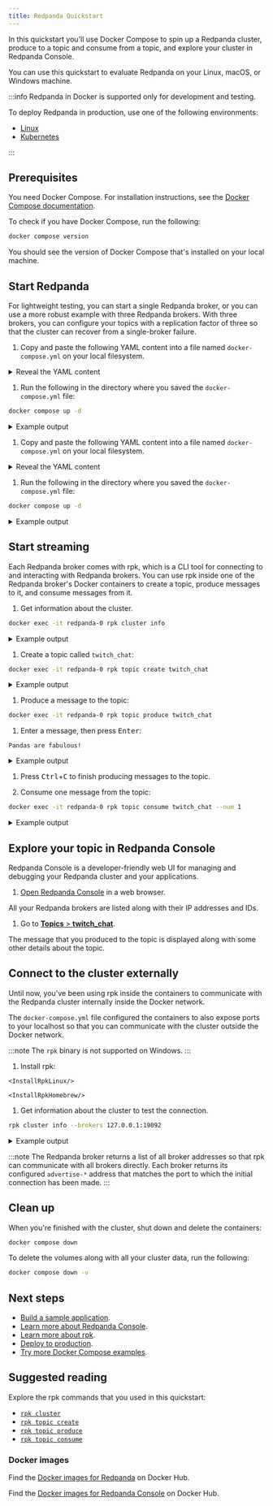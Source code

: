 ```yaml
---
title: Redpanda Quickstart
---
```


<head>
    <meta name="title" content="Redpanda Quickstart | Redpanda Docs"/>
    <meta name="description" content="Use Docker Compose to spin up a Redpanda cluster, create a basic streaming application, and explore your cluster in Redpanda Console."/>
</head>


In this quickstart you'll use Docker Compose to spin up a Redpanda cluster, produce to a topic and consume from a topic, and explore your cluster in Redpanda Console.

You can use this quickstart to evaluate Redpanda on your Linux, macOS, or Windows machine.

:::info Redpanda in Docker is supported only for development and testing.

To deploy Redpanda in production, use one of the following environments:

- [Linux](../../../deploy/deployment-option/self-hosted/manual)
- [Kubernetes](../../../deploy/deployment-option/self-hosted/kubernetes)

:::

## Prerequisites

You need Docker Compose. For installation instructions, see the [Docker Compose documentation](https://docs.docker.com/compose/install/).

To check if you have Docker Compose, run the following:

```bash
docker compose version
```

You should see the version of Docker Compose that's installed on your local machine.

## Start Redpanda

For lightweight testing, you can start a single Redpanda broker, 
or you can use a more robust example with three Redpanda brokers. 
With three brokers, you can configure your topics with a replication factor of three 
so that the cluster can recover from a single-broker failure.

<Tabs groupId="num-brokers" queryString>
<TabItem value="one" label="Single Broker">

1. Copy and paste the following YAML content into a file named `docker-compose.yml` on your local filesystem.

  <details>
  <summary>
  Reveal the YAML content
  </summary>

  ```yaml title="docker-compose.yml"
  ---
  version: "3.7"
  name: redpanda-quickstart
  networks:
    redpanda_network:
      driver: bridge
  volumes:
    redpanda-0: null
  services:
    redpanda-0:
      command:
        - redpanda
        - start
        - --kafka-addr
        - internal://0.0.0.0:9092,external://0.0.0.0:19092
        # use the internal addresses to connect to the Redpanda brokers'
        # from inside the same Docker network.
        #
        # use the external addresses to connect to the Redpanda brokers'
        # from outside the Docker network.
        #
        # address the broker advertises to clients that connect to the Kafka API.
        - --advertise-kafka-addr
        - internal://redpanda-0:9092,external://localhost:19092
        - --pandaproxy-addr
        - internal://0.0.0.0:8082,external://0.0.0.0:18082
        # address the broker advertises to clients that connect to PandaProxy.
        - --advertise-pandaproxy-addr
        - internal://redpanda-0:8082,external://localhost:18082
        - --schema-registry-addr
        - internal://0.0.0.0:8081,external://0.0.0.0:18081
        # Redpanda brokers use the RPC API to communicate with eachother internally.
        - --rpc-addr
        - redpanda-0:33145
        - --advertise-rpc-addr
        - redpanda-0:33145
        # tells Seastar (the framework Redpanda uses under the hood) to use 1 core on the system.
        - --smp 1
        # the amount of memory to make available to Redpanda.
        - --memory 1G
        # the amount of memory that's left for the Seastar subsystem.
        # For development purposes this is set to 0.
        - --reserve-memory 0M
        # Redpanda won't assume it has all of the provisioned CPU
        # (to accommodate Docker resource limitations).
        - --overprovisioned
        # enable logs for debugging.
        - --default-log-level=debug
      image: docker.redpanda.com/redpandadata/redpanda:vVAR::REDPANDA_VERSION_22_3
      container_name: redpanda-0
      volumes:
        - redpanda-0:/var/lib/redpanda/data
      networks:
        - redpanda_network
      ports:
        - 18081:18081
        - 18082:18082
        - 19092:19092
        - 19644:9644
    console:
      container_name: redpanda-console
      image: docker.redpanda.com/redpandadata/console:vVAR::CONSOLE_LATEST_VERSION
      networks:
        - redpanda_network
      entrypoint: /bin/sh
      command: -c 'echo "$$CONSOLE_CONFIG_FILE" > /tmp/config.yml; /app/console'
      environment: 
        CONFIG_FILEPATH: /tmp/config.yml
        CONSOLE_CONFIG_FILE: |
          kafka:
            brokers: ["redpanda-0:9092"]
            schemaRegistry:
              enabled: true
              urls: ["http://redpanda-0:8081"]
          redpanda:
            adminApi:
              enabled: true
              urls: ["http://redpanda-0:9644"]
      ports:
        - 8080:8080
      depends_on:
        - redpanda-0
  ```
  </details>

1. Run the following in the directory where you saved the `docker-compose.yml` file:

  ```bash
  docker compose up -d
  ```

  <details>
  <summary>
  Example output
  </summary>

  ```
  [+] Running 3/3
  ⠿ Network redpanda_network        Created  0.0s
  ⠿ Container redpanda-0             Started  0.3s
  ⠿ Container redpanda-console      Started  0.6s
  ```

  </details>

</TabItem>
<TabItem value="three" label="Three Brokers">

1. Copy and paste the following YAML content into a file named `docker-compose.yml` on your local filesystem.

  <details>
  <summary>
  Reveal the YAML content
  </summary>

  ```yaml title="docker-compose.yml"
  ---
  version: "3.7"
  name: redpanda-quickstart
  networks:
    redpanda_network:
      driver: bridge
  volumes:
    redpanda-0: null
    redpanda-1: null
    redpanda-2: null
  services:
    redpanda-0:
      command:
        - redpanda
        - start
        - --kafka-addr
        - internal://0.0.0.0:9092,external://0.0.0.0:19092
        # use the internal addresses to connect to the Redpanda brokers'
        # from inside the same Docker network.
        #
        # use the external addresses to connect to the Redpanda brokers'
        # from outside the Docker network.
        #
        # address the broker advertises to clients that connect to the Kafka API.
        - --advertise-kafka-addr
        - internal://redpanda-0:9092,external://localhost:19092
        - --pandaproxy-addr
        - internal://0.0.0.0:8082,external://0.0.0.0:18082
        # address the broker advertises to clients that connect to PandaProxy.
        - --advertise-pandaproxy-addr
        - internal://redpanda-0:8082,external://localhost:18082
        - --schema-registry-addr
        - internal://0.0.0.0:8081,external://0.0.0.0:18081
        # Redpanda brokers use the RPC API to communicate with eachother internally.
        - --rpc-addr
        - redpanda-0:33145
        - --advertise-rpc-addr
        - redpanda-0:33145
        # tells Seastar (the framework Redpanda uses under the hood) to use 1 core on the system.
        - --smp 1
        # the amount of memory to make available to Redpanda.
        - --memory 1G
        # the amount of memory that's left for the Seastar subsystem.
        # For development purposes this is set to 0.
        - --reserve-memory 0M
        # Redpanda won't assume it has all of the provisioned CPU
        # (to accommodate Docker resource limitations).
        - --overprovisioned
        # enable logs for debugging.
        - --default-log-level=debug
      image: docker.redpanda.com/redpandadata/redpanda:vVAR::REDPANDA_VERSION_22_3
      container_name: redpanda-0
      volumes:
        - redpanda-0:/var/lib/redpanda/data
      networks:
        - redpanda_network
      ports:
        - 18081:18081
        - 18082:18082
        - 19092:19092
        - 19644:9644
    redpanda-1:
      command:
        - redpanda
        - start
        - --kafka-addr
        - internal://0.0.0.0:9092,external://0.0.0.0:29092
        - --advertise-kafka-addr
        - internal://redpanda-1:9092,external://localhost:29092
        - --pandaproxy-addr
        - internal://0.0.0.0:8082,external://0.0.0.0:28082
        - --advertise-pandaproxy-addr
        - internal://redpanda-1:8082,external://localhost:28082
        - --schema-registry-addr
        - internal://0.0.0.0:8081,external://0.0.0.0:28081
        - --rpc-addr
        - redpanda-1:33145
        - --advertise-rpc-addr
        - redpanda-1:33145
        - --smp 1
        - --memory 1G
        - --reserve-memory 0M
        - --overprovisioned
        - --default-log-level=debug
        - --seeds redpanda-0:33145
      image: docker.redpanda.com/redpandadata/redpanda:vVAR::REDPANDA_VERSION_22_3
      container_name: redpanda-1
      volumes:
        - redpanda-1:/var/lib/redpanda/data
      networks:
        - redpanda_network
      ports:
        - 28081:28081
        - 28082:28082
        - 29092:29092
        - 29644:9644
      depends_on:
        - redpanda-0
    redpanda-2:
      command:
        - redpanda
        - start
        - --kafka-addr
        - internal://0.0.0.0:9092,external://0.0.0.0:39092
        - --advertise-kafka-addr
        - internal://redpanda-2:9092,external://localhost:39092
        - --pandaproxy-addr
        - internal://0.0.0.0:8082,external://0.0.0.0:38082
        - --advertise-pandaproxy-addr
        - internal://redpanda-2:8082,external://localhost:38082
        - --schema-registry-addr
        - internal://0.0.0.0:8081,external://0.0.0.0:38081
        - --rpc-addr
        - redpanda-2:33145
        - --advertise-rpc-addr
        - redpanda-2:33145
        - --smp 1
        - --memory 1G
        - --reserve-memory 0M
        - --overprovisioned
        - --default-log-level=debug
        - --seeds redpanda-0:33145
      image: docker.redpanda.com/redpandadata/redpanda:vVAR::REDPANDA_VERSION_22_3
      container_name: redpanda-2
      volumes:
        - redpanda-2:/var/lib/redpanda/data
      networks:
        - redpanda_network
      ports:
        - 38081:38081
        - 38082:38082
        - 39092:39092
        - 39644:9644
      depends_on:
        - redpanda-0
    console:
      container_name: redpanda-console
      image: docker.redpanda.com/redpandadata/console:vVAR::CONSOLE_LATEST_VERSION
      networks:
        - redpanda_network
      entrypoint: /bin/sh
      command: -c 'echo "$$CONSOLE_CONFIG_FILE" > /tmp/config.yml; /app/console'
      environment: 
        CONFIG_FILEPATH: /tmp/config.yml
        CONSOLE_CONFIG_FILE: |
          kafka:
            brokers: ["redpanda-0:9092"]
            schemaRegistry:
              enabled: true
              urls: ["http://redpanda-0:8081"]
          redpanda:
            adminApi:
              enabled: true
              urls: ["http://redpanda-0:9644"]
      ports:
        - 8080:8080
      depends_on:
        - redpanda-0
  ```
  </details>

1. Run the following in the directory where you saved the `docker-compose.yml` file:

  ```bash
  docker compose up -d
  ```

  <details>
  <summary>
  Example output
  </summary>

  ```
  [+] Running 5/5
  ⠿ Network redpanda_network        Created  0.0s
  ⠿ Container redpanda-0             Started  0.3s
  ⠿ Container redpanda-console      Started  0.6s
  ⠿ Container redpanda-1             Started  0.7s
  ⠿ Container redpanda-2             Started  0.7s
  ```

  </details>

</TabItem>
</Tabs>

## Start streaming

Each Redpanda broker comes with rpk, which is a CLI tool for connecting to and interacting with Redpanda brokers. You can use rpk inside one of the Redpanda broker's Docker containers to create a topic, produce messages to it, and consume messages from it.

1. Get information about the cluster.

  ```bash
  docker exec -it redpanda-0 rpk cluster info
  ```

  <details>
  <summary>
  Example output
  </summary>

  ```bash
  BROKERS
  =======
  ID    HOST        PORT
  0*    172.24.1.2  9092
  1     172.24.1.3  9092
  2     172.24.1.4  9092
  ```

  </details>

1. Create a topic called `twitch_chat`:

  ```bash
  docker exec -it redpanda-0 rpk topic create twitch_chat
  ```

  <details>
  <summary>
  Example output
  </summary>

  ```bash
  TOPIC       STATUS
  twitch_chat  OK
  ```

  </details>

1. Produce a message to the topic:

  ```bash
  docker exec -it redpanda-0 rpk topic produce twitch_chat
  ```

1. Enter a message, then press <kbd>Enter</kbd>:

  ```text
  Pandas are fabulous!
  ```

  <details>
  <summary>
  Example output
  </summary>

  ```text
  Produced to partition 0 at offset 0 with timestamp 1663282629789.
  ```

  </details>

1. Press <kbd>Ctrl</kbd>+<kbd>C</kbd> to finish producing messages to the topic.

1. Consume one message from the topic:

  ```bash
  docker exec -it redpanda-0 rpk topic consume twitch_chat --num 1
  ```

  <details>
  <summary>
  Example output
  </summary>

  Your message is displayed along with its metadata,:

  ```json
  {
    "topic": "twitch_chat",
    "value": "Pandas are fabulous!",
    "timestamp": 1663282629789,
    "partition": 0,
    "offset": 0
  }
  ```

  </details>

## Explore your topic in Redpanda Console

Redpanda Console is a developer-friendly web UI for managing and debugging your Redpanda cluster and your applications.

1. [Open Redpanda Console](http://127.0.0.1:8080/brokers) in a web browser.

  All your Redpanda brokers are listed along with their IP addresses and IDs.

1. Go to [**Topics** > **twitch_chat**](http://127.0.0.1:8080/topics/twitch_chat).

  The message that you produced to the topic is displayed along with some other details about the topic.

## Connect to the cluster externally

Until now, you've been using rpk inside the containers to communicate with the Redpanda cluster internally inside the Docker network.

The `docker-compose.yml` file configured the containers to also expose ports to your localhost so that you can communicate with the cluster outside the Docker network.

:::note
The `rpk` binary is not supported on Windows.
:::

1. Install rpk:

  <Tabs>
  <TabItem value="ubuntu" label="Linux" default>

    <InstallRpkLinux/>

  </TabItem>

  <TabItem value="macos" label="macOS">

    <InstallRpkHomebrew/>

  </TabItem>
  </Tabs>

1. Get information about the cluster to test the connection.

  ```bash
  rpk cluster info --brokers 127.0.0.1:19092
  ```

  <details>
  <summary>
  Example output
  </summary>

  ```
  BROKERS
  =======
  ID    HOST        PORT
  0*    127.0.0.1   19092
  1     127.0.0.1   29092
  2     127.0.0.1   39092

  TOPICS
  ======
  NAME         PARTITIONS  REPLICAS
  twitch_chat  1           1
  ```

  </details> 

  :::note
  The Redpanda broker returns a list of all broker addresses so that rpk can communicate with all brokers directly. Each broker returns its configured `advertise-*` address that matches the port to which the initial connection has been made.
  :::

## Clean up

When you're finished with the cluster, shut down and delete the containers:

```bash
docker compose down
```

To delete the volumes along with all your cluster data, run the following:

```bash
docker compose down -v
```

## Next steps

- [Build a sample application](../../code-examples).
- [Learn more about Redpanda Console](../../../manage/console).
- [Learn more about rpk](../../rpk-install).
- [Deploy to production](../../../deploy).
- [Try more Docker Compose examples](../../../reference/docker-compose).

## Suggested reading

Explore the rpk commands that you used in this quickstart:

- [`rpk cluster`](../../../reference/rpk/rpk-cluster)
- [`rpk topic create`](../../../reference/rpk/rpk-topic/rpk-topic-create)
- [`rpk topic produce`](../../../reference/rpk/rpk-topic/rpk-topic-produce)
- [`rpk topic consume`](../../../reference/rpk/rpk-topic/rpk-topic-consume)

### Docker images

Find the [Docker images for Redpanda](https://hub.docker.com/u/redpandadata/redpanda) on Docker Hub.

Find the [Docker images for Redpanda Console](https://hub.docker.com/u/redpandadata/console/tags) on Docker Hub.
